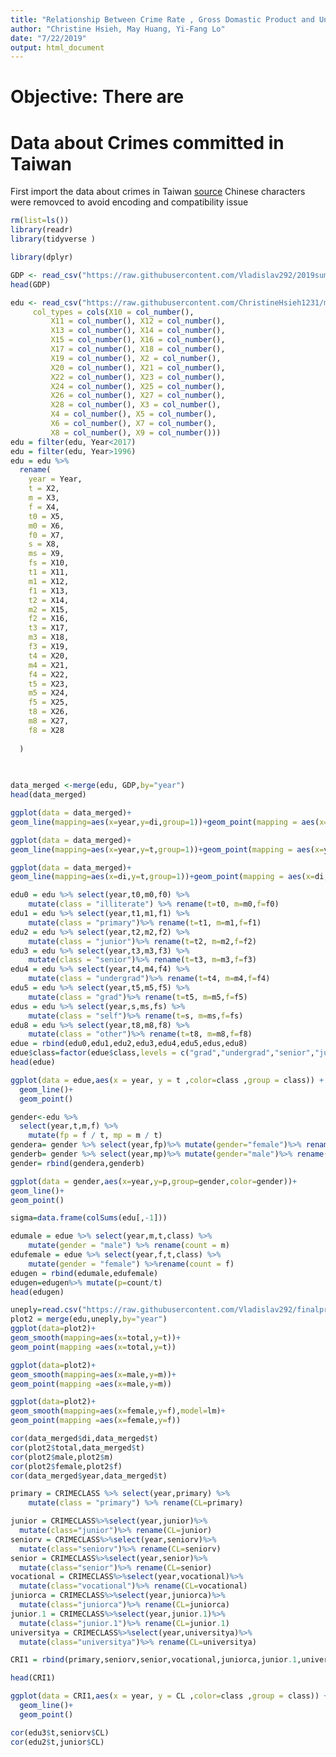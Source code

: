 ---
title: "Relationship Between Crime Rate , Gross Domastic Product and Unemployment rate in Taiwan"
author: "Christine Hsieh, May Huang, Yi-Fang Lo"
date: "7/22/2019"
output: html_document
---
# Objective: There are 
# Data about Crimes committed in Taiwan
First import the data about crimes in Taiwan
[source]()
Chinese characters were removced to avoid encoding and compatibility issue

```{r warning=FALSE,message=FALSE} 
rm(list=ls())
library(readr)
library(tidyverse )

library(dplyr)
```


```{r}
GDP <- read_csv("https://raw.githubusercontent.com/Vladislav292/2019summer-datasciece/master/GDP.csv", )
head(GDP)
```



```{r}
edu <- read_csv("https://raw.githubusercontent.com/ChristineHsieh1231/mii/master/Educational%20Attainment.csv", 
     col_types = cols(X10 = col_number(), 
         X11 = col_number(), X12 = col_number(), 
         X13 = col_number(), X14 = col_number(), 
         X15 = col_number(), X16 = col_number(), 
         X17 = col_number(), X18 = col_number(), 
         X19 = col_number(), X2 = col_number(), 
         X20 = col_number(), X21 = col_number(), 
         X22 = col_number(), X23 = col_number(), 
         X24 = col_number(), X25 = col_number(), 
         X26 = col_number(), X27 = col_number(), 
         X28 = col_number(), X3 = col_number(), 
         X4 = col_number(), X5 = col_number(), 
         X6 = col_number(), X7 = col_number(), 
         X8 = col_number(), X9 = col_number()))
edu = filter(edu, Year<2017)
edu = filter(edu, Year>1996)
edu = edu %>%
  rename(
    year = Year,
    t = X2,
    m = X3,
    f = X4,
    t0 = X5,
    m0 = X6,
    f0 = X7,
    s = X8,
    ms = X9,
    fs = X10,
    t1 = X11,
    m1 = X12,
    f1 = X13,
    t2 = X14,
    m2 = X15,
    f2 = X16,
    t3 = X17, 
    m3 = X18,
    f3 = X19,
    t4 = X20,
    m4 = X21,
    f4 = X22,
    t5 = X23,
    m5 = X24,
    f5 = X25,
    t8 = X26,
    m8 = X27,
    f8 = X28
    
  )
    
   
```


```{r warning=FALSE,message=FALSE}
data_merged <-merge(edu, GDP,by="year")
head(data_merged)
```





```{r}
ggplot(data = data_merged)+
geom_line(mapping=aes(x=year,y=di,group=1))+geom_point(mapping = aes(x=year,y=di))
```

```{r}
ggplot(data = data_merged)+
geom_line(mapping=aes(x=year,y=t,group=1))+geom_point(mapping = aes(x=year,y=t))
```


```{r}
ggplot(data = data_merged)+
geom_line(mapping=aes(x=di,y=t,group=1))+geom_point(mapping = aes(x=di,y=t))
```



```{r}
edu0 = edu %>% select(year,t0,m0,f0) %>% 
    mutate(class = "illiterate") %>% rename(t=t0, m=m0,f=f0)
edu1 = edu %>% select(year,t1,m1,f1) %>%
    mutate(class = "primary")%>% rename(t=t1, m=m1,f=f1)
edu2 = edu %>% select(year,t2,m2,f2) %>%
    mutate(class = "junior")%>% rename(t=t2, m=m2,f=f2)
edu3 = edu %>% select(year,t3,m3,f3) %>%
    mutate(class = "senior")%>% rename(t=t3, m=m3,f=f3)
edu4 = edu %>% select(year,t4,m4,f4) %>%
    mutate(class = "undergrad")%>% rename(t=t4, m=m4,f=f4)
edu5 = edu %>% select(year,t5,m5,f5) %>%
    mutate(class = "grad")%>% rename(t=t5, m=m5,f=f5)
edus = edu %>% select(year,s,ms,fs) %>%
    mutate(class = "self")%>% rename(t=s, m=ms,f=fs)
edu8 = edu %>% select(year,t8,m8,f8) %>%
    mutate(class = "other")%>% rename(t=t8, m=m8,f=f8)
edue = rbind(edu0,edu1,edu2,edu3,edu4,edu5,edus,edu8)
edue$class=factor(edue$class,levels = c("grad","undergrad","senior","junior","primary","self","illiterate","other" ), ordered = TRUE )
head(edue)
```

```{r}
ggplot(data = edue,aes(x = year, y = t ,color=class ,group = class)) +
  geom_line()+
  geom_point()
```


```{r}
gender<-edu %>%
  select(year,t,m,f) %>% 
    mutate(fp = f / t, mp = m / t)
gendera= gender %>% select(year,fp)%>% mutate(gender="female")%>% rename(p=fp)
genderb= gender %>% select(year,mp)%>% mutate(gender="male")%>% rename(p=mp)
gender= rbind(gendera,genderb)

ggplot(data = gender,aes(x=year,y=p,group=gender,color=gender))+
geom_line()+
geom_point()


```
```{r}
sigma=data.frame(colSums(edu[,-1]))

```


```{r}

edumale = edue %>% select(year,m,t,class) %>% 
    mutate(gender = "male") %>% rename(count = m)
edufemale = edue %>% select(year,f,t,class) %>%
    mutate(gender = "female") %>%rename(count = f)
edugen = rbind(edumale,edufemale)
edugen=edugen%>% mutate(p=count/t)
head(edugen)
```

```{r}
uneply=read.csv("https://raw.githubusercontent.com/Vladislav292/finalproj/master/uneply.csv")
plot2 = merge(edu,uneply,by="year")
ggplot(data=plot2)+
geom_smooth(mapping=aes(x=total,y=t))+
geom_point(mapping =aes(x=total,y=t))
```

```{r}
ggplot(data=plot2)+
geom_smooth(mapping=aes(x=male,y=m))+
geom_point(mapping =aes(x=male,y=m))
```


```{r}
ggplot(data=plot2)+
geom_smooth(mapping=aes(x=female,y=f),model=lm)+
geom_point(mapping =aes(x=female,y=f))
```
```{r}
cor(data_merged$di,data_merged$t)
cor(plot2$total,data_merged$t)
cor(plot2$male,plot2$m)
cor(plot2$female,plot2$f)
cor(data_merged$year,data_merged$t)
```


```{r}
primary = CRIMECLASS %>% select(year,primary) %>% 
    mutate(class = "primary") %>% rename(CL=primary)

junior = CRIMECLASS%>%select(year,junior)%>%
  mutate(class="junior")%>% rename(CL=junior)
seniorv = CRIMECLASS%>%select(year,seniorv)%>%
  mutate(class="seniorv")%>% rename(CL=seniorv)
senior = CRIMECLASS%>%select(year,senior)%>%
  mutate(class="senior")%>% rename(CL=senior)
vocational = CRIMECLASS%>%select(year,vocational)%>%
  mutate(class="vocational")%>% rename(CL=vocational)
juniorca = CRIMECLASS%>%select(year,juniorca)%>%
  mutate(class="juniorca")%>% rename(CL=juniorca)
junior.1 = CRIMECLASS%>%select(year,junior.1)%>%
  mutate(class="junior.1")%>% rename(CL=junior.1)
universitya = CRIMECLASS%>%select(year,universitya)%>%
  mutate(class="universitya")%>% rename(CL=universitya)

CRI1 = rbind(primary,seniorv,senior,vocational,juniorca,junior.1,universitya)

head(CRI1)

```

```{r}
ggplot(data = CRI1,aes(x = year, y = CL ,color=class ,group = class)) +
  geom_line()+
  geom_point()
```

```{r}
cor(edu3$t,seniorv$CL)
cor(edu2$t,junior$CL)
```
  
